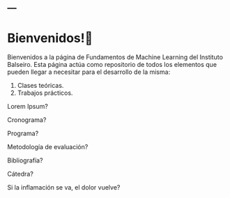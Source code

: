 ---
---

# Bienvenidos!👋

Bienvenidos a la página de Fundamentos de Machine Learning del Instituto Balseiro. Esta página actúa como repositorio de todos los elementos que pueden llegar a necesitar para el desarrollo de la misma:

1. Clases teóricas.
2. Trabajos prácticos.

Lorem Ipsum?

Cronograma?

Programa?

Metodología de evaluación?

Bibliografía?

Cátedra?

Si la inflamación se va, el dolor vuelve?

